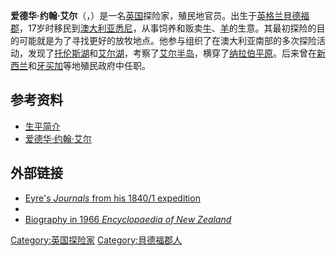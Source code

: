{{NoteTA
|1=zh-tw:澳洲;zh-hans:澳大利亚;
}}
{{Infobox Officeholder
|name		      = 爱德华·约翰·艾尔
|image		      = Edward John Eyre.jpg
|image_size           = 200px
|birth_date            = 1815年8月5日
|birth_place	      = {{flagicon|UK}} [[英格兰|英格兰]], [[貝德福郡|貝德福郡]][[维普斯纳德|维普斯纳德]]
|death_date = 1901年11月30日 
|death_place	      = {{flagicon|UK}} [[英格兰|英格兰]], [[约克郡|约克郡]]
|occupation            =[[澳大利亚|澳大利亚]]探险家，殖民地官员
}}
'''爱德华·约翰·艾尔'''（{{lang-en|Edward John Eyre}}，{{bd|1815年|8月5日|1901年|11月30日}}）是一名[[英国|英国]]探险家，殖民地官员。出生于[[英格兰|英格兰]][[貝德福郡|貝德福郡]]，17岁时移民到[[澳大利亚|澳大利亚]][[悉尼|悉尼]]，从事饲养和贩卖[[牛|牛]]、[[羊|羊]]的生意。其最初探险的目的可能就是为了寻找更好的放牧地点。他参与组织了在澳大利亚南部的多次探险活动，发现了[[托伦斯湖|托伦斯湖]]和[[艾尔湖|艾尔湖]]，考察了[[艾尔半岛|艾尔半岛]]，横穿了[[纳拉伯平原|纳拉伯平原]]。后来曾在[[新西兰|新西兰]]和[[牙买加|牙买加]]等地殖民政府中任职。

==参考资料==
*[http://www.davidreilly.com/australian_explorers/eyre/edward.htm 生平简介] {{Wayback|url=http://www.davidreilly.com/australian_explorers/eyre/edward.htm |date=20101215011357 }}
*[http://shipmuseum.sjtu.edu.cn/zhanping_zx.asp?zpid=599&uppath=%B0%B4%D5%D5%B7%D6%C0%E0%B7%BD%CA%BD%E4%AF%C0%C0%A3%BA%D3%C3%B4%AC-%3E%CC%BD%CF%D5-%3E%C8%CB%CE%EF 爱德华·约翰·艾尔]{{Dead link|date=2020年1月 |bot=InternetArchiveBot |fix-attempted=yes }}
==外部链接==
*[http://onlinebooks.library.upenn.edu/webbin/gutbook/lookup?num=5346 Eyre's ''Journals'' from his 1840/1 expedition] {{Wayback|url=http://onlinebooks.library.upenn.edu/webbin/gutbook/lookup?num=5346 |date=20100806185947 }}
*{{gutenberg author| id=Eyre+Edward+John | name=Edward John Eyre}}
*[http://www.teara.govt.nz/1966/E/EyreEdwardJohn/EyreEdwardJohn/en Biography in 1966 ''Encyclopaedia of New Zealand''] {{Wayback|url=http://www.teara.govt.nz/1966/E/EyreEdwardJohn/EyreEdwardJohn/en |date=20090804031558 }}
{{commonscat|Edward John Eyre}}


{{Authority control}}
{{DEFAULTSORT:Eyre, Edward John}}
[[Category:英国探险家|Category:英国探险家]]
[[Category:貝德福郡人|Category:貝德福郡人]]